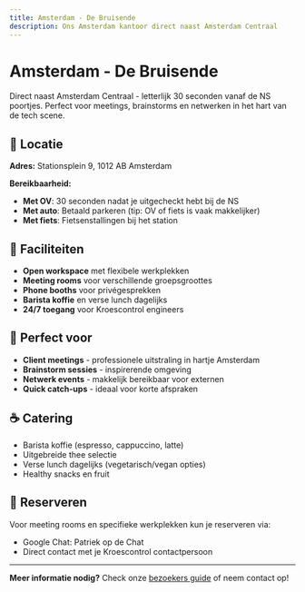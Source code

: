 ```yaml
---
title: Amsterdam - De Bruisende
description: Ons Amsterdam kantoor direct naast Amsterdam Centraal
---
```


# Amsterdam - De Bruisende

Direct naast Amsterdam Centraal - letterlijk 30 seconden vanaf de NS poortjes. Perfect voor meetings, brainstorms en netwerken in het hart van de tech scene.

## 📍 Locatie

**Adres:** Stationsplein 9, 1012 AB Amsterdam

**Bereikbaarheid:**

- **Met OV**: 30 seconden nadat je uitgecheckt hebt bij de NS
- **Met auto**: Betaald parkeren (tip: OV of fiets is vaak makkelijker)
- **Met fiets**: Fietsenstallingen bij het station

## 🏢 Faciliteiten

- **Open workspace** met flexibele werkplekken
- **Meeting rooms** voor verschillende groepsgroottes
- **Phone booths** voor privégesprekken
- **Barista koffie** en verse lunch dagelijks
- **24/7 toegang** voor Kroescontrol engineers

## 🎯 Perfect voor

- **Client meetings** - professionele uitstraling in hartje Amsterdam
- **Brainstorm sessies** - inspirerende omgeving
- **Netwerk events** - makkelijk bereikbaar voor externen
- **Quick catch-ups** - ideaal voor korte afspraken

## ☕ Catering

- Barista koffie (espresso, cappuccino, latte)
- Uitgebreide thee selectie
- Verse lunch dagelijks (vegetarisch/vegan opties)
- Healthy snacks en fruit

## 📅 Reserveren

Voor meeting rooms en specifieke werkplekken kun je reserveren via:

- Google Chat: Patriek op de Chat
- Direct contact met je Kroescontrol contactpersoon

---

**Meer informatie nodig?** Check onze [bezoekers guide](/bezoekers) of neem contact op!
